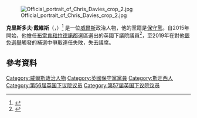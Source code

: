 {{noteTA
|1=zh-cn:克里斯托弗·戴维斯;zh-hant:克里斯多夫·戴維斯;
|2=zh-cn:克里斯托弗;zh-hant:克里斯多夫;
}}
[[File:Official_portrait_of_Chris_Davies_crop_2.jpg|thumb]]

'''克里斯多夫·戴維斯'''（{{lang-en|Christopher Davies}}，{{bd|1967年|8月18日}}）<ref>{{London Gazette |issue=61230 |date=18 May 2015 |startpage=9127}}</ref> 是一位[[威爾斯|威爾斯]]政治人物，他的黨籍是[[保守黨_(英國)|保守黨]]。自2015年開始，他擔任[[布雷肯和拉德諾郡_(英國國會選區)|布雷肯和拉德諾郡]]選區選出的英國下議院議員<ref>{{cite web|url=http://www.bbc.co.uk/news/politics/constituencies/W07000068|title=Brecon and Radnorshire Parliamentary constituency|publisher=BBC News|accessdate=7 May 2015|archive-date=2020-11-11|archive-url=https://web.archive.org/web/20201111205329/https://www.bbc.co.uk/news/politics/constituencies/W07000068|dead-url=no}}</ref>，至2019年在對他[[罷免選舉|罷免選舉]]觸發的補選中爭取連任失敗，失去議席。

==參考資料==
{{Reflist}}

{{DEFAULTSORT:Davies, Christopher}}
[[Category:威爾斯政治人物|Category:威爾斯政治人物]]
[[Category:英國保守黨黨員|Category:英國保守黨黨員]]
[[Category:斯旺西人|Category:斯旺西人]]
[[Category:第56届英国下议院议员|Category:第56届英国下议院议员]]
[[Category:第57届英国下议院议员|Category:第57届英国下议院议员]]